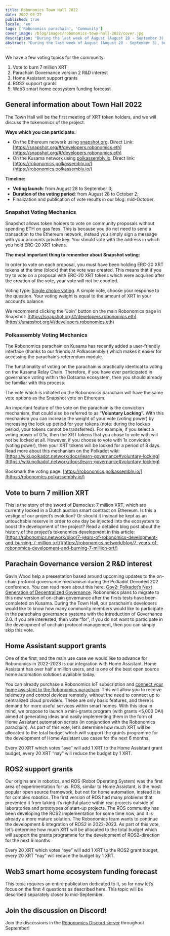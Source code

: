 ```yaml
---
title: Robonomics Town Hall 2022
date: 2022-08-27
published: true
locale: 'en'
tags: ['Robonomics parachain', 'Community']
cover_image: /blog/images/robonomics-town-hall-2022/cover.jpg
description: "During the last week of August (August 28 - September 3), be ready to participate in discussions and voting mechanisms using your XRT tokens!"
abstract: "During the last week of August (August 28 - September 3), be ready to participate in discussions and voting mechanisms using your XRT tokens!"
---
```


We have a few voting topics for the community:

1. Vote to burn 7 million XRT
2. Parachain Governance version 2 R&D interest
3. Home Assistant support grants
4. ROS2 support grants
5. Web3 smart home ecosystem funding forecast

## General information about Town Hall 2022

The Town Hall will be the first meeting of XRT token holders, and we will discuss the tokenomics of the project.

**Ways which you can participate:** 

- On the Ethereum network using [snapshot.org](http://snapshot.org/). Direct Link: [https://snapshot.org/#/developers.robonomics.eth](https://snapshot.org/#/developers.robonomics.eth)
- On the Kusama network using [polkassembly.io](http://polkassembly.io/). Direct link: [https://robonomics.polkassembly.io/](https://robonomics.polkassembly.io/)

**Timeline:** 

- **Voting launch**: from August 28 to September 3;
- **Duration of the voting period**: from August 28 to October 2;
- Finalization and publication of vote results in our blog: mid-October.

### Snapshot Voting Mechanics

Snapshot allows token holders to vote on community proposals without spending ETH on gas fees. This is because you do not need to send a transaction to the Ethereum network, instead you simply sign a message with your accounts private key. You should vote with the address in which you hold ERC-20 XRT tokens.

**The most important thing to remember about Snapshot voting:**

In order to vote on each proposal, you must have been holding ERC-20 XRT tokens at the time (block) that the vote was created. This means that if you try to vote on a proposal with ERC-20 XRT tokens which were acquired after the creation of the vote, your vote will not be counted.

Voting type: [Single choice voting](https://docs.snapshot.org/proposals/voting-types#single-choice-voting). A simple vote, choose your response to the question. Your voting weight is equal to the amount of XRT in your account’s balance.

We recommend clicking the “Join” button on the main Robonomics page in Snapshot: [https://snapshot.org/#/developers.robonomics.eth](https://snapshot.org/#/developers.robonomics.eth)

### Polkassembly Voting Mechanics

The Robonomics parachain on Kusama has recently added a user-friendly interface (thanks to our friends at Polkassembly!) which makes it easier for accessing the parachain’s referendum module.

The functionality of voting on the parachain is practically identical to voting on the Kusama Relay Chain. Therefore, if you have ever participated in governance voting within the Dotsama ecosystem, then you should already be familiar with this process.

The vote which is initiated on the Robonomics parachain will have the same vote options as the Snapshot vote on Ethereum.

An important feature of the vote on the parachain is the conviction mechanism, that could also be referred to as “**Voluntary Locking”.** With this mechanism you can increase the weight of your vote (voting power) by increasing the lock up period for your tokens (note: during the lockup period, your tokens cannot be transferred). For example, if you select a voting power of 0.1x, then the XRT tokens that you chose to vote with will not be locked at all. However, if you choose to vote with 1x conviction (voting power), then your XRT tokens will be locked for a period of 8 days. Read more about this mechanism on the Polkadot wiki: [https://wiki.polkadot.network/docs/learn-governance#voluntary-locking](https://wiki.polkadot.network/docs/learn-governance#voluntary-locking)

Bookmark the voting page: [https://robonomics.polkassembly.io/](https://robonomics.polkassembly.io/)

## Vote to burn 7 million XRT

This is the story of the sword of Damocles: 7 million XRT, which are currently locked in a Dutch auction smart contract on Ethereum. Is this a vestige of our project’s evolution? Or should it instead be kept as an untouchable reserve in order to one day be injected into the ecosystem to boost the development of the project? Read a detailed blog post about the history of the project’s tokenomics development in this article: [https://robonomics.network/blog/7-years-of-robonomics-development-and-burning-7-million-xrt/](https://robonomics.network/blog/7-years-of-robonomics-development-and-burning-7-million-xrt/)

## Parachain Governance version 2 R&D interest

Gavin Wood help a presentation based around upcoming updates to the on-chain protocol governance mechanism during the Polkadot Decoded 202 conference. You can read more about this here: [Gov2: Polkadot’s Next Generation of Decentralized Governance](https://polkadot.network/blog/gov2-polkadots-next-generation-of-decentralised-governance/). Robonomics plans to migrate to this new version of on-chain governance after the firsts tests have been completed on Kusama. During the Town Hall, our parachain’s developers would like to know how many community members would like to participate in the parachains governance systems with the introduction of Governance 2.0. If you are interested, then vote “for”, if you do not want to participate in the development of onchain protocol management, then you can simply skip this vote.

## Home Assistant support grants

One of the first, and the main use case we would like to advance for Robonomics in 2022-2023 is our integration with Home Assistant. Home Assistant has over half a million users, and is one of the best open source home automation solutions available today.

You can already purchase a Robonomics IoT subscription and [connect your home assistant to the Robonomics parachain](https://wiki.robonomics.network/docs/en/home-assistant-begin/). This will allow you to receive telemetry and control devices remotely, without the need to connect up to centralized cloud providers. These are only basic features, and there is demand for more useful services within smart homes. With this idea in mind, we propose to launch a mini-grants program (with grants \<5,000 DAI) aimed at generating ideas and easily implementing them in the form of Home Assistant automation scripts (in conjunction with the Robonomics parachain). As part of this vote, let’s determine how much XRT will be allocated to the total budget which will support the grants programme for the development of Home Assistant use cases for the next 6 months.

Every 20 XRT which votes “aye” will add 1 XRT to the Home Assistant grant budget, every 20 XRT “nay” will reduce the budget by 1 XRT.

## ROS2 support grants

Our origins are in robotics, and ROS (Robot Operating System) was the first area of experimentation for us. ROS, similar to Home Assistant, is the most popular open source framework, but not for home automation, instead it is for complex robotics. The first version of ROS had many problems that prevented it from taking it’s rightful place within real projects outside of laboratories and prototypes of start-up projects. The ROS community has been developing the ROS2 implementation for some time now, and it is already a more mature solution. The Robonomics team wants to continue the development & integration of ROS2 in 2022-2023. As part of this vote, let’s determine how much XRT will be allocated to the total budget which will support the grants programme for the development of ROS2-direction for the next 6 months.

Every 20 XRT which votes “aye” will add 1 XRT to the ROS2 grant budget, every 20 XRT “nay” will reduce the budget by 1 XRT.

## Web3 smart home ecosystem funding forecast

This topic requires an entire publication dedicated to it, so for now let’s focus on the first 4 questions as described here. This topic will be described separately closer to mid-September.

## Join the discussion on Discord!

Join the discussions in the [Robonomics Discord server](https://discord.gg/9ZSpkET9BQ) throughout September!
